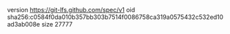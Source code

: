 version https://git-lfs.github.com/spec/v1
oid sha256:c0584f0da010b357bb303b7514f0086758ca319a0575432c532ed10ad3ab008e
size 27777
